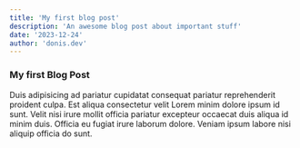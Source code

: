 ```yaml
---
title: 'My first blog post'
description: 'An awesome blog post about important stuff'
date: '2023-12-24'
author: 'donis.dev'
---
```


### My first Blog Post

Duis adipisicing ad pariatur cupidatat consequat pariatur reprehenderit proident culpa.
Est aliqua consectetur velit Lorem minim dolore ipsum id sunt.
Velit nisi irure mollit officia pariatur excepteur occaecat duis aliqua id minim duis.
Officia eu fugiat irure laborum dolore. Veniam ipsum labore nisi aliquip officia do sunt.
